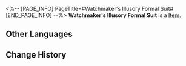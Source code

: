 <%-- [PAGE_INFO]
PageTitle=#Watchmaker's Illusory Formal Suit#
[END_PAGE_INFO] --%>
{{Item Infobox
|id          = 41183
|image       = Item Watchmaker's Illusory Formal Suit.png
|type        = 
|invCategory = Relics
|rarity      = 3
|effect      = 
|description = A splendid and luxurious formal suit with leather collars. It is magnificent and elegant, usually reserved for formal occasions such as feasts.
|source1     = [[Cavern of Corrosion: The Reverie (Dreamscape)]]
}}
'''Watchmaker's Illusory Formal Suit''' is a [[Item]].

==Other Languages==
{{Other Languages
|en   = Watchmaker's Illusory Formal Suit
|zhs  = 钟表匠的空幻礼服
|zht  = 鐘錶匠的空幻禮服
|ja   = 時計屋の虚空礼服
|ko   = 시계공의 환상 예복
|es   = Chaqueta ilusoria del Relojero
|fr   = Tenue d'apparat illusoire de l'Horloger
|ru   = Иллюзорный костюм Часовщика
|th   = Watchmaker's Illusory Formal Suit
|vi   = Lễ Phục Hư Ảo Thợ Đồng Hồ
|de   = Illusorischer Anzug des Uhrmachers
|id   = Watchmaker's Illusory Formal Suit
|pt   = Traje Formal Ilusório do Relojoeiro
}}

==Change History==
{{Change History|2.0}}
